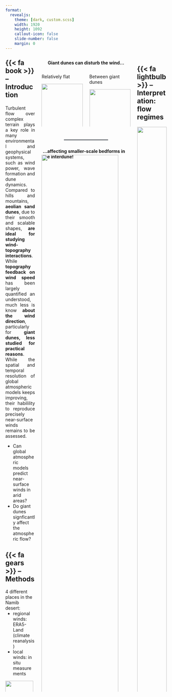 ```yaml
---
format:
  revealjs:
    theme: [dark, custom.scss]
    width: 1920
    height: 1092
    callout-icon: false
    slide-number: false
    margin: 0
---
```


:::: {.columns}

::: {.column width="20%" .sidecolumn} 


<h2 style="margin-top:10px; margin-bottom:20px"> {{< fa book >}} -- Introduction </h2>

::: {style="text-align:justify;text-justify: inter-character;"}

Turbulent flow over complex terrain plays a key role in many environmental and geophysical systems, such as wind power, wave formation and dune dynamics.
<!--  -->
Compared to hills and mountains, **aeolian sand dunes**, due to their smooth and scalable shapes, **are ideal for studying wind-topography interactions**.
<!--  -->
While **topography feedback on wind speed** has been largely quantified an understood, much less is know **about the wind direction**, particularly for **giant dunes, less studied for practical reasons**.
<!--  -->
While the spatial and temporal resolution of global atmospheric models keeps improving, their habilility to reproduce precisely near-surface winds remains to be assessed.

:::

:::{.square-border .border-color-highlights}

<ul class="fa-ul">
  <li><span class="fa-li"><i class="fa fa-question-circle"></i></span>Can global atmospheric models predict near-surface winds in arid areas?</li>
  <li><span class="fa-li"><i class="fa fa-question-circle"></i></span>Do giant dunes signficantly affect the atmospheric flow?</li>
</ul>

:::


<h2> {{< fa gears >}} -- Methods </h2>

4 different places in the Namib desert:

::: {style='margin-top:-1em; margin-bottom:0em'}
- regional winds: ERA5-Land (climate reanalysis)
- local winds: in situ measurements 
:::

![](poster_files/src/figures/figure_map.svg){fig-align="center" width=97%}


:::

::: {.column width="60%" .maincolumn .bg-color2}

::: {#mainMessage style='text-align:center; margin-bottom:-0.1em'}
**Giant dunes can disturb the wind...**
:::

:::: {.columns}
::: {.column width=49.5%}

::: {.centered .small .bold .text-color-flat}
Relatively flat
:::

![](poster_files/src/figures/figure_wind_roses_Adamax_Station.svg){fig-align="center" width=100% .surround-color-flat}

::: {.centered .small .round-border .border-color-flat}

Agreement between regional (ERA5) and local winds !

:::


:::

::: {.column width=49.5%}

::: {.centered .small .bold .text-color-dune}
Between giant dunes
:::

![](poster_files/src/figures/figure_wind_roses_Deep_Sea_Station.svg){fig-align="center" width=100% .surround-color-dune}

::: {.centered .small .round-border .border-color-dune}

Local along-dune redirection of **weak** regional winds **at night**

:::

:::

::::


:::: {style="max-width: 50%; margin: 25px auto; border-bottom: 3px solid #71767a; margin-top:40px"}
::::

::: {#mainMessage style='margin-left:0.25em'}
**...affecting smaller-scale bedforms in the interdune!**
:::

![](poster_files/src/figures/figure_crossing_dunes.svg){width=93% fig-align="right" style='margin-top:-2em'}


::: {#posterfooter}
**Local Wind Regime Induced by Giant Linear Dunes: Comparison of ERA5-Land Reanalysis with Surface Measurements**

Cyril Gadal, Pauline Delorme, Clément Narteau, Giles F.S. Wiggs, Matthew Baddock, Joanna M. Nield, and Philippe Claudin <br>
*Boundary-Layer Meteorology*, 185(3), 309-332
:::

:::

::: {.column width="20%" .sidecolumn} 

<!-- ::: {style='text-align:center' #logos}
![](poster_files/src/logos/EGU22-sharing-is-encouraged.png){height=65px fig-align="right" #Logoimage}
::: -->

<h2> {{< fa lightbulb >}} -- Interpretation: flow regimes  </h2>

![](poster_files/src/figures/figure_flow_regimes.svg){fig-align="center" width=100%}

::: {.square-border .border-color-highlights style='margin-bottom:1.5em'}

Two parameters controlling flow confinement by the Atmospheric Boundary Layer (ABL):

::: {style='margin-top:-1em'}

  - relative ABL height: $kH$
  - flow Froude number: $\mathcal{F} = U/\sqrt{(\delta\rho/\rho_{0}) g H}$
  
:::

:::

![](poster_files/src/figures/figure_regim_diagrams.svg){fig-align="center" width=100%}


<h2> {{< fa square-check regular >}} -- Conclusion </h2>

- good wind prediction from climate reanalyses if no subgrid significant topographies
- giant dunes significantly disturb the wind in the interdune
- this changes the morphodynamics of small scale bedforms in the interdune
- confinement by the ABL controls the flow disturbances 


:::

::::